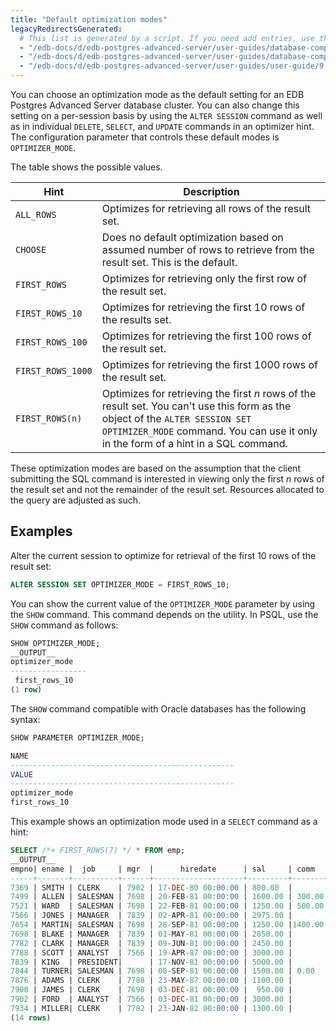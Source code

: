 ```yaml
---
title: "Default optimization modes"
legacyRedirectsGenerated:
  # This list is generated by a script. If you need add entries, use the `legacyRedirects` key.
  - "/edb-docs/d/edb-postgres-advanced-server/user-guides/database-compatibility-for-oracle-developers-guide/9.6/Database_Compatibility_for_Oracle_Developers_Guide_v9.6.1.038.html"
  - "/edb-docs/d/edb-postgres-advanced-server/user-guides/database-compatibility-for-oracle-developers-guide/9.5/Database_Compatibility_for_Oracle_Developers_Guide.1.121.html"
  - "/edb-docs/d/edb-postgres-advanced-server/user-guides/user-guide/9.5/EDB_Postgres_Enterprise_Guide.1.130.html"
---
```


<div id="default_optimization_modes" class="registered_link"></div>

You can choose an optimization mode as the default setting for an EDB Postgres Advanced Server database cluster. You can also change this setting on a per-session basis by using the `ALTER SESSION` command as well as in individual `DELETE`, `SELECT`, and `UPDATE` commands in an optimizer hint. The configuration parameter that controls these default modes is `OPTIMIZER_MODE`.

The table shows the possible values.

| Hint              | Description                                                                                                                                                                                                             |
| ----------------- | ----------------------------------------------------------------------------------------------------------------------------------------------------------------------------------------------------------------------- |
| `ALL_ROWS`        | Optimizes for retrieving all rows of the result set.                                                                                                                                                                  |
| `CHOOSE`          | Does no default optimization based on assumed number of rows to retrieve from the result set. This is the default.                                                                                                  |
| `FIRST_ROWS`      | Optimizes for retrieving only the first row of the result set.                                                                                                                                                        |
| `FIRST_ROWS_10`   | Optimizes for retrieving the first 10 rows of the results set.                                                                                                                                                        |
| `FIRST_ROWS_100`  | Optimizes for retrieving the first 100 rows of the result set.                                                                                                                                                        |
| `FIRST_ROWS_1000` | Optimizes for retrieving the first 1000 rows of the result set.                                                                                                                                                       |
| `FIRST_ROWS(n)`   | Optimizes for retrieving the first *n* rows of the result set. You can't use this form as the object of the `ALTER SESSION SET OPTIMIZER_MODE` command. You can use it only in the form of a hint in a SQL command. |

These optimization modes are based on the assumption that the client submitting the SQL command is interested in viewing only the first *n* rows of the result set and not the remainder of the result set. Resources allocated to the query are adjusted as such.

## Examples

Alter the current session to optimize for retrieval of the first 10 rows of the result set:

```sql
ALTER SESSION SET OPTIMIZER_MODE = FIRST_ROWS_10;
```

You can show the current value of the `OPTIMIZER_MODE` parameter by using the `SHOW` command. This command depends on the utility. In PSQL, use the `SHOW` command as follows:

```sql
SHOW OPTIMIZER_MODE;
__OUTPUT__
optimizer_mode
-----------------
 first_rows_10
(1 row)
```

The `SHOW` command compatible with Oracle databases has the following syntax:

```sql
SHOW PARAMETER OPTIMIZER_MODE;

NAME
--------------------------------------------------
VALUE
--------------------------------------------------
optimizer_mode
first_rows_10
```

This example shows an optimization mode used in a `SELECT` command as a hint:

```sql
SELECT /*+ FIRST_ROWS(7) */ * FROM emp;
__OUTPUT__
empno| ename |  job     | mgr  |      hiredate      | sal     | comm  | deptno
-----+-------+----------+------+--------------------+---------+-------+-------
7369 | SMITH | CLERK    | 7902 | 17-DEC-80 00:00:00 | 800.00  |       | 20
7499 | ALLEN | SALESMAN | 7698 | 20-FEB-81 00:00:00 | 1600.00 | 300.00| 30
7521 | WARD  | SALESMAN | 7698 | 22-FEB-81 00:00:00 | 1250.00 | 500.00| 30
7566 | JONES | MANAGER  | 7839 | 02-APR-81 00:00:00 | 2975.00 |       | 20
7654 | MARTIN| SALESMAN | 7698 | 28-SEP-81 00:00:00 | 1250.00 |1400.00| 30
7698 | BLAKE | MANAGER  | 7839 | 01-MAY-81 00:00:00 | 2850.00 |       | 30
7782 | CLARK | MANAGER  | 7839 | 09-JUN-81 00:00:00 | 2450.00 |       | 10
7788 | SCOTT | ANALYST  | 7566 | 19-APR-87 00:00:00 | 3000.00 |       | 20
7839 | KING  | PRESIDENT|      | 17-NOV-81 00:00:00 | 5000.00 |       | 10
7844 | TURNER| SALESMAN | 7698 | 08-SEP-81 00:00:00 | 1500.00 | 0.00  | 30
7876 | ADAMS | CLERK    | 7788 | 23-MAY-87 00:00:00 | 1100.00 |       | 20
7900 | JAMES | CLERK    | 7698 | 03-DEC-81 00:00:00 |  950.00 |       | 30
7902 | FORD  | ANALYST  | 7566 | 03-DEC-81 00:00:00 | 3000.00 |       | 20
7934 | MILLER| CLERK    | 7782 | 23-JAN-82 00:00:00 | 1300.00 |       | 10
(14 rows)
```
